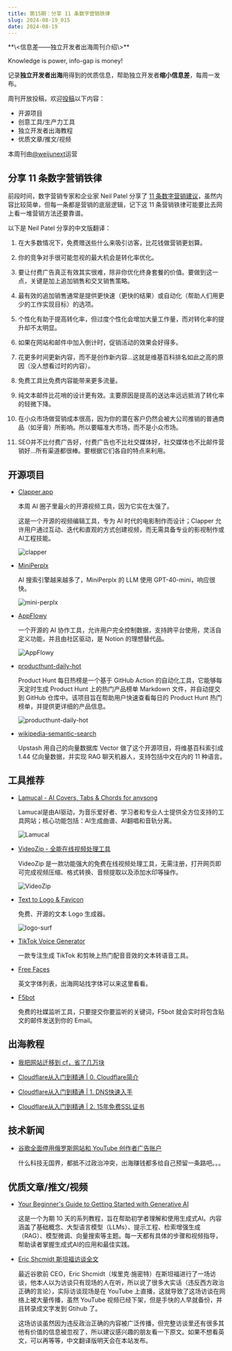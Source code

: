 ```yaml
---
title: 第15期：分享 11 条数字营销铁律
slug: 2024-08-19_015
date: 2024-08-19
---
```


<Aside>
**\<信息差——独立开发者出海周刊介绍\>**

Knowledge is power, info-gap is money!

记录**独立开发者出海**用得到的优质信息，帮助独立开发者**缩小信息差**，每周一发布。

周刊开放投稿，欢迎[投稿](https://github.com/weijunext/gapis.money/issues)以下内容：
- 开源项目
- 创意工具/生产力工具
- 独立开发者出海教程
- 优质文章/推文/视频

本周刊由[@weijunext](https://x.com/intent/follow?screen_name=weijunext)运营
</Aside>

## 分享 11 条数字营销铁律

前段时间，数字营销专家和企业家 Neil Patel 分享了 [11 条数字营销建议](https://x.com/neilpatel/status/1792414664019878243)，虽然内容比较简单，但每一条都是营销的底层逻辑，记下这 11 条营销铁律可能要比去网上看一堆营销方法还要靠谱。

以下是 Neil Patel 分享的中文版翻译：

  1. 在大多数情况下，免费赠送些什么来吸引访客，比花钱做营销更划算。

  2. 你的竞争对手很可能忽视的最大机会是转化率优化。

  3. 要让付费广告真正有效其实很难，除非你优化终身套餐的价值。要做到这一点，关键是加上追加销售和交叉销售策略。

  4. 最有效的追加销售通常是提供更快速（更快的结果）或自动化（帮助人们用更少的工作实现目标）的选项。

  5. 个性化有助于提高转化率，但过度个性化会增加大量工作量，而对转化率的提升却不太明显。

  6. 如果在网站和邮件中加入倒计时，促销活动的效果会好得多。

  7. 花更多时间更新内容，而不是创作新内容...这就是维基百科排名如此之高的原因（没人想看过时的内容）。

  8. 免费工具比免费内容能带来更多流量。

  9. 纯文本邮件比花哨的设计更有效。主要原因是提高的送达率远远抵消了转化率的轻微下降。

  10. 在小众市场做营销成本很高，因为你的潜在客户仍然会被大公司推销的普通商品（如牙膏）所影响。所以要瞄准大市场，而不是小众市场。

  11. SEO并不比付费广告好，付费广告也不比社交媒体好，社交媒体也不比邮件营销好...所有渠道都很棒。要根据它们各自的特点来利用。

## 开源项目

- [Clapper.app](https://github.com/jbilcke-hf/clapper)

  本周 AI 圈子里最火的开源视频工具，因为它实在太强了。
  
  这是一个开源的视频编辑工具，专为 AI 时代的电影制作而设计；Clapper 允许用户通过互动、迭代和直观的方式创建视频，而无需具备专业的影视制作或AI工程技能。

  ![clapper](/assets/015/clapper.webp)

- [MiniPerplx](https://github.com/zaidmukaddam/miniperplx)

  AI 搜索引擎越来越多了，MiniPerplx 的 LLM 使用 GPT-40-mini，响应很快。

  ![mini-perplx](/assets/015/mini-perplx.webp)

- [AppFlowy](https://github.com/AppFlowy-IO/AppFlowy)

  一个开源的 AI 协作工具，允许用户完全控制数据，支持跨平台使用，灵活自定义功能，并且由社区驱动，是 Notion 的理想替代品。

  ![AppFlowy](/assets/015/app-flowy.webp)

- [producthunt-daily-hot](https://github.com/ViggoZ/producthunt-daily-hot)

  Product Hunt 每日热榜是一个基于 GitHub Action 的自动化工具，它能够每天定时生成 Product Hunt 上的热门产品榜单 Markdown 文件，并自动提交到 GitHub 仓库中。该项目旨在帮助用户快速查看每日的 Product Hunt 热门榜单，并提供更详细的产品信息。

  ![producthunt-daily-hot](/assets/015/producthunt-daily-hot.gif)

- [wikipedia-semantic-search](https://github.com/upstash/wikipedia-semantic-search)

  Upstash 用自己的向量数据库 Vector 做了这个开源项目，将维基百科索引成 1.44 亿向量数据，并实现 RAG 聊天机器人，支持包括中文在内的 11 种语言。


## 工具推荐

- [Lamucal - AI Covers, Tabs & Chords for anysong](https://lamucal.com/)

  Lamucal是由AI驱动，为音乐爱好者、学习者和专业人士提供全方位支持的工具网站；核心功能包括：AI生成曲谱、AI翻唱和音轨分离。

  ![Lamucal](/assets/015/lamucal.webp)

- [VideoZip - 全能在线视频处理工具](https://www.videozip.online/)

  VideoZip 是一款功能强大的免费在线视频处理工具，无需注册，打开网页即可完成视频压缩、格式转换、音频提取以及添加水印等操作。

  ![VideoZip](/assets/015/video-zip.webp)

- [Text to Logo & Favicon](https://www.logo.surf/)

  免费、开源的文本 Logo 生成器。

  ![logo-surf](/assets/015/logo-surf.webp)

- [TikTok Voice Generator](https://tiktokvoice.net/)

  一款专注生成 TikTok 和剪映上热门配音音效的文本转语音工具。

- [Free Faces](https://www.freefaces.gallery/)

  英文字体列表，出海网站找字体可以来这里看看。

- [F5bot](https://f5bot.com/)

  免费的社媒监听工具，只要提交你要监听的关键词，F5bot 就会实时将包含贴文的邮件发送到你的 Email。


## 出海教程

- [我把网站迁移到 cf，省了几万块](https://mp.weixin.qq.com/s/ZuWCpIEV3m14nGXjuxXLJw)

- [Cloudflare从入门到精通 | 0. Cloudflare简介](https://mp.weixin.qq.com/s/2xi9Qv8t3V66BgxuNYT93A)

- [Cloudflare从入门到精通 | 1. DNS快速入手](https://mp.weixin.qq.com/s/w8Zh2UvRAlOd8OgnIJhelQ)

- [Cloudflare从入门到精通 | 2. 15年免费SSL证书](https://mp.weixin.qq.com/s/1xtoTfcemV7AJhbOK5LeZg)


## 技术新闻

- [谷歌全面停用俄罗斯网站和 YouTube 创作者广告账户](https://www.landiannews.com/archives/105371.html)

  什么科技无国界，都抵不过政治冲突，出海赚钱都多给自己预留一条路吧。。。


## 优质文章/推文/视频

- [Your Beginner's Guide to Getting Started with Generative AI](https://www.thecloudgirl.dev/blog/10-days-of-genai-your-beginners-guide-to-getting-started-with-generative-ai)

  这是一个为期 10 天的系列教程，旨在帮助初学者理解和使用生成式AI。内容涵盖了基础概念、大型语言模型（LLMs）、提示工程、检索增强生成（RAG）、模型微调、向量搜索等主题。每一天都有具体的步骤和视频指导，帮助读者掌握生成式AI的应用和最佳实践。

- [Eric Shcmidt 斯坦福访谈全文](https://github.com/ociubotaru/transcripts/blob/7a1a31b5ea712748c7e374f94376166c6d71ae05/Stanford_ECON295%E2%A7%B8CS323_I_2024_I_The_Age_of_AI%2C_Eric_Schmidt.txt)

  最近谷歌前 CEO，Eric Shcmidt（埃里克·施密特）在斯坦福进行了一场访谈，他本人以为访谈只有现场的人在听，所以说了很多大实话（违反西方政治正确的言论），实际访谈现场是在 YouTube 上直播，这就导致了这场访谈在网络上被大量传播，虽然 YouTube 视频已经下架，但是手快的人早就备份，并且转录成文字发到 Gtihub 了。
  
  这场访谈虽然因为违反政治正确的内容被广泛传播，但完整访谈里还有很多其他有价值的信息被忽视了，所以建议感兴趣的朋友看一下原文。如果不想看英文，可以再等等，中文翻译版明天会在本站发布。

